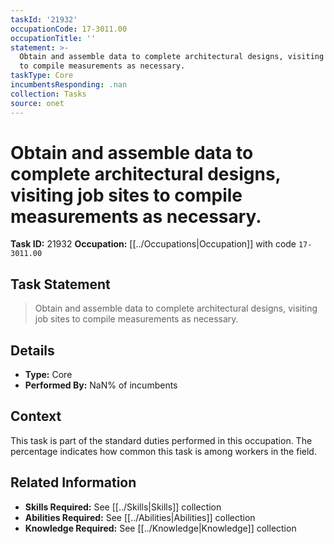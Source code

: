 ```yaml
---
taskId: '21932'
occupationCode: 17-3011.00
occupationTitle: ''
statement: >-
  Obtain and assemble data to complete architectural designs, visiting job sites
  to compile measurements as necessary.
taskType: Core
incumbentsResponding: .nan
collection: Tasks
source: onet
---
```

# Obtain and assemble data to complete architectural designs, visiting job sites to compile measurements as necessary.

**Task ID:** 21932
**Occupation:** [[../Occupations|Occupation]] with code `17-3011.00`

## Task Statement

> Obtain and assemble data to complete architectural designs, visiting job sites to compile measurements as necessary.

## Details

- **Type:** Core
- **Performed By:** NaN% of incumbents

## Context

This task is part of the standard duties performed in this occupation. The percentage indicates how common this task is among workers in the field.

## Related Information

- **Skills Required:** See [[../Skills|Skills]] collection
- **Abilities Required:** See [[../Abilities|Abilities]] collection
- **Knowledge Required:** See [[../Knowledge|Knowledge]] collection
